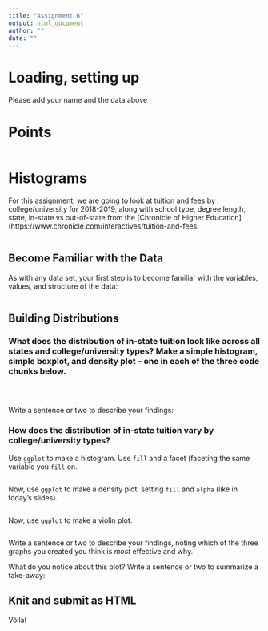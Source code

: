 ```yaml
---
title: "Assignment 6"
output: html_document
author: ""
date: ""
---
```


# Loading, setting up

Please add your name and the data above

# Points

```r

```

# Histograms

For this assignment, we are going to look at tuition and fees by college/university for 2018-2019, along with school type, degree length, state, in-state vs out-of-state from the [Chronicle of Higher Education](https://www.chronicle.com/interactives/tuition-and-fees.

```r


```

## Become Familiar with the Data

As with any data set, your first step is to become familiar with the variables, values, and structure of the data:

```r

```


## Building Distributions

### What does the distribution of in-state tuition look like across all states and college/university types? Make a simple histogram, simple boxplot, and density plot -- one in each of the three code chunks below.

```r

```


```r

```

```r

```

Write a sentence or two to describe your findings:


### How does the distribution of in-state tuition vary by college/university types? 

Use `ggplot` to make a histogram. Use `fill` and a facet (faceting the same variable you `fill` on.

```r

```

Now, use `ggplot` to make a density plot, setting `fill` and `alpha` (like in today's slides).

```r

```

Now, use `ggplot` to make a violin plot.

```r

```

Write a sentence or two to describe your findings, noting which of the three graphs you created you think is _most_ effective and why.


What do you notice about this plot? Write a sentence or two to summarize a take-away:



## Knit and submit as HTML

Vóila!
